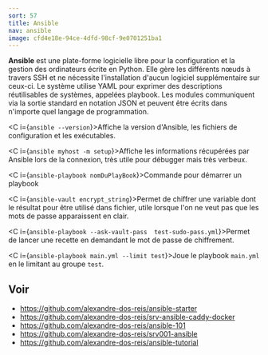 ```yaml
---
sort: 57
title: Ansible
nav: ansible
image: cfd4e18e-94ce-4dfd-98cf-9e0701251ba1
---
```


**Ansible** est une plate-forme logicielle libre pour la configuration et la gestion des ordinateurs écrite en Python. Elle gère les différents nœuds à travers SSH et ne nécessite l'installation d'aucun logiciel supplémentaire sur ceux-ci. Le système utilise YAML pour exprimer des descriptions réutilisables de systèmes, appelées playbook. Les modules communiquent via la sortie standard en notation JSON et peuvent être écrits dans n'importe quel langage de programmation.

<C i={`ansible --version`}>Affiche la version d'Ansible, les fichiers de configuration et les exécutables.</C>

<C i={`ansible myhost -m setup`}>Affiche les informations récupérées par Ansible lors de la connexion, très utile pour débugger mais très verbeux.</C>

<C i={`ansible-playbook nomDuPlayBook`}>Commande pour démarrer un playbook</C>

<C i={`ansible-vault encrypt_string`}>Permet de chiffrer une variable dont le résultat pour être utilisé dans fichier, utile lorsque l'on ne veut pas que les mots de passe apparaissent en clair.</C>

<C i={`ansible-playbook --ask-vault-pass  test-sudo-pass.yml`}>Permet de lancer une recette en demandant le mot de passe de chiffrement.</C>

<C i={`ansible-playbook main.yml --limit test`}>Joue le playbook `main.yml` en le limitant au groupe `test`.</C>

## Voir

- https://github.com/alexandre-dos-reis/ansible-starter
- https://github.com/alexandre-dos-reis/srv-ansible-caddy-docker
- https://github.com/alexandre-dos-reis/ansible-101
- https://github.com/alexandre-dos-reis/srv001-ansible
- https://github.com/alexandre-dos-reis/ansible-tutorial
